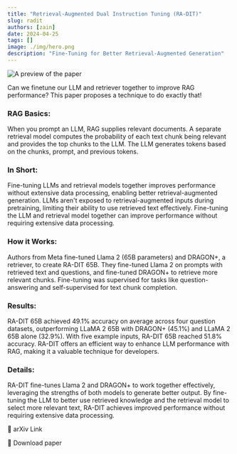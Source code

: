 ```yaml
---
title: "Retrieval-Augmented Dual Instruction Tuning (RA-DIT)"
slug: radit
authors: [zain]
date: 2024-04-25
tags: []
image: ./img/hero.png
description: "Fine-Tuning for Better Retrieval-Augmented Generation"
---
```

![A preview of the paper](./img/hero.png)

<!-- truncate -->


Can we finetune our LLM and retriever together to improve RAG performance?
This paper proposes a technique to do exactly that!

### RAG Basics:
When you prompt an LLM, RAG supplies relevant documents. A separate retrieval model computes the probability of each text chunk being relevant and provides the top chunks to the LLM. The LLM generates tokens based on the chunks, prompt, and previous tokens.

### In Short:
Fine-tuning LLMs and retrieval models together improves performance without extensive data processing, enabling better retrieval-augmented generation.
LLMs aren't exposed to retrieval-augmented inputs during pretraining, limiting their ability to use retrieved text effectively. Fine-tuning the LLM and retrieval model together can improve performance without requiring extensive data processing.

### How it Works:
Authors from Meta fine-tuned Llama 2 (65B parameters) and DRAGON+, a retriever, to create RA-DIT 65B. They fine-tuned Llama 2 on prompts with retrieved text and questions, and fine-tuned DRAGON+ to retrieve more relevant chunks. Fine-tuning was supervised for tasks like question-answering and self-supervised for text chunk completion.

### Results:
RA-DIT 65B achieved 49.1% accuracy on average across four question datasets, outperforming LLaMA 2 65B with DRAGON+ (45.1%) and LLaMA 2 65B alone (32.9%). With five example inputs, RA-DIT 65B reached 51.8% accuracy.
RA-DIT offers an efficient way to enhance LLM performance with RAG, making it a valuable technique for developers.

### Details:
RA-DIT fine-tunes Llama 2 and DRAGON+ to work together effectively, leveraging the strengths of both models to generate better output. By fine-tuning the LLM to better use retrieved knowledge and the retrieval model to select more relevant text, RA-DIT achieves improved performance without requiring extensive data processing.

<p>
  <DownloadButton link='https://arxiv.org/abs/2310.01352'>🔗 arXiv Link</DownloadButton>
</p>
<p>
  <DownloadButton link='https://arxiv.org/pdf/2310.01352'>📜 Download paper</DownloadButton>
</p>

<!-- We could create a specific template for Paper Review's -->

<WhatNext />
